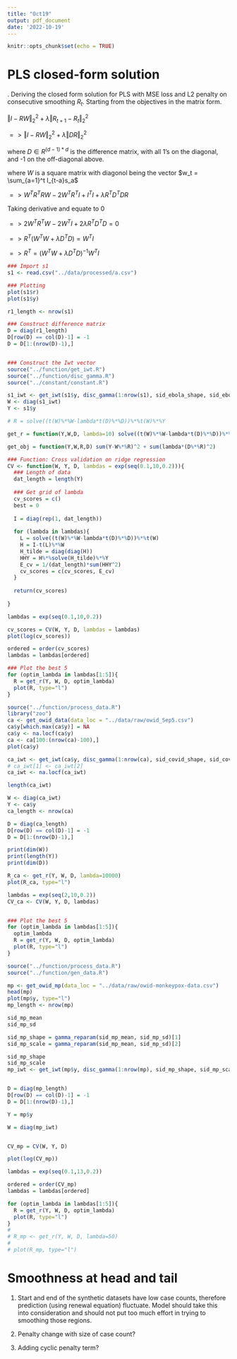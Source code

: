 ```yaml
---
title: "Oct19"
output: pdf_document
date: '2022-10-19'
---
```


```r
knitr::opts_chunk$set(echo = TRUE)
```

# PLS closed-form solution




\noindent 1. Deriving the closed form solution for PLS with MSE loss and L2 penalty on consecutive smoothing $R_t$. Starting from the objectives in the matrix form.\


$\Vert I-RW\Vert^2_2 + \lambda \Vert R_{t+1} - R_t \Vert^2_2$

$=> \Vert I-RW\Vert^2_2 + \lambda \Vert DR \Vert^2_2$

where $D \in R^{(d-1)*d}$ is the difference matrix, with all 1's on the diagonal, and -1 on the off-diagonal above. 

where $W$ is a square matrix with diagonol being the vector $w_t = \sum_{a=1}^t I_{t-a}s_a$

$=>W^TR^TRW -2W^TR^TI + I^TI + \lambda R^TD^TDR$\

Taking derivative and equate to 0

$=> 2W^TR^TW - 2W^TI + 2\lambda R^TD^TD = 0$

$=> R^T(W^TW + \lambda D^TD) = W^TI$

$=> R^T = (W^TW + \lambda D^TD)^{-1}W^TI$


```r
### Import s1
s1 <- read.csv("../data/processed/a.csv")

### Plotting
plot(s1$r)
plot(s1$y)
```

```r
r1_length <- nrow(s1)

### Construct difference matrix
D = diag(r1_length)
D[row(D) == col(D)-1] = -1
D = D[1:(nrow(D)-1),]


### Construct the Iwt vector
source("../function/get_iwt.R")
source("../function/disc_gamma.R")
source("../constant/constant.R")

s1_iwt <- get_iwt(s1$y, disc_gamma(1:nrow(s1), sid_ebola_shape, sid_ebola_scale))
W <- diag(s1_iwt)
Y <- s1$y

# R = solve((t(W)%*%W-lambda*t(D)%*%D))%*%t(W)%*%Y

get_r = function(Y,W,D, lambda=10) solve((t(W)%*%W-lambda*t(D)%*%D))%*%t(W)%*%Y

get_obj = function(Y,W,R,D) sum(Y-W%*%R)^2 + sum(lambda*(D%*%R)^2) 

```


```r

### Function: Cross validation on ridge regression
CV <- function(W, Y, D, lambdas = exp(seq(0.1,10,0.2))){
  ### Length of data
  dat_length = length(Y)
  
  ### Get grid of lambda
  cv_scores = c()
  best = 0
  
  I = diag(rep(1, dat_length))
  
  for (lambda in lambdas){
    L = solve((t(W)%*%W-lambda*t(D)%*%D))%*%t(W)
    H = I-t(L)%*%W
    H_tilde = diag(diag(H))
    HHY = H%*%solve(H_tilde)%*%Y
    E_cv = 1/(dat_length)*sum(HHY^2)
    cv_scores = c(cv_scores, E_cv)
  }
  
  return(cv_scores)
  
}

lambdas = exp(seq(0.1,10,0.2))

cv_scores = CV(W, Y, D, lambdas = lambdas)
plot(log(cv_scores))
```

```r
ordered = order(cv_scores)
lambdas = lambdas[ordered]

### Plot the best 5
for (optim_lambda in lambdas[1:5]){
  R = get_r(Y, W, D, optim_lambda)
  plot(R, type="l")
}


```


```r
source("../function/process_data.R")
library("zoo")
ca <- get_owid_data(data_loc = "../data/raw/owid_Sep5.csv")
ca$y[which.max(ca$y)] = NA
ca$y <- na.locf(ca$y)
ca <- ca[100:(nrow(ca)-100),]
plot(ca$y)
```

```r
ca_iwt <- get_iwt(ca$y, disc_gamma(1:nrow(ca), sid_covid_shape, sid_covid_scale))
# ca_iwt[1] <- ca_iwt[2]
ca_iwt <- na.locf(ca_iwt)

length(ca_iwt)

W <- diag(ca_iwt)
Y <- ca$y
ca_length <- nrow(ca)

D = diag(ca_length)
D[row(D) == col(D)-1] = -1
D = D[1:(nrow(D)-1),]

print(dim(W))
print(length(Y))
print(dim(D))

R_ca <- get_r(Y, W, D, lambda=10000)
plot(R_ca, type="l")

lambdas = exp(seq(2,10,0.2))
CV_ca <- CV(W, Y, D, lambdas)


### Plot the best 5
for (optim_lambda in lambdas[1:5]){
  optim_lambda
  R = get_r(Y, W, D, optim_lambda)
  plot(R, type="l")
}

```

```r
source("../function/process_data.R")
source("../function/gen_data.R")

mp <- get_owid_mp(data_loc = "../data/raw/owid-monkeypox-data.csv")
head(mp)
plot(mp$y, type="l")
mp_length <- nrow(mp)

sid_mp_mean
sid_mp_sd

sid_mp_shape = gamma_reparam(sid_mp_mean, sid_mp_sd)[1]
sid_mp_scale = gamma_reparam(sid_mp_mean, sid_mp_sd)[2]

sid_mp_shape
sid_mp_scale
mp_iwt <- get_iwt(mp$y, disc_gamma(1:nrow(mp), sid_mp_shape, sid_mp_scale))


D = diag(mp_length)
D[row(D) == col(D)-1] = -1
D = D[1:(nrow(D)-1),]

Y = mp$y

W = diag(mp_iwt)


CV_mp = CV(W, Y, D)

plot(log(CV_mp))

lambdas = exp(seq(0.1,13,0.2))

ordered = order(CV_mp)
lambdas = lambdas[ordered]

for (optim_lambda in lambdas[1:5]){
  R = get_r(Y, W, D, optim_lambda)
  plot(R, type="l")
}
# 
# R_mp <- get_r(Y, W, D, lambda=50)
# 
# plot(R_mp, type="l")

```







# Smoothness at head and tail

1. Start and end of the synthetic datasets have low case counts, therefore prediction (using renewal equation) fluctuate. Model should take this into consideration and should not put too much effort in trying to smoothing those regions.

2. Penalty change with size of case count?

3. Adding cyclic penalty term?







